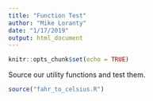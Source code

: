 ```yaml
---
title: "Function Test"
author: "Mike Loranty"
date: "1/17/2019"
output: html_document
---
```


```r
knitr::opts_chunk$set(echo = TRUE)
```

Source our utility functions and test them. 

```r
source("fahr_to_celsius.R")
```

